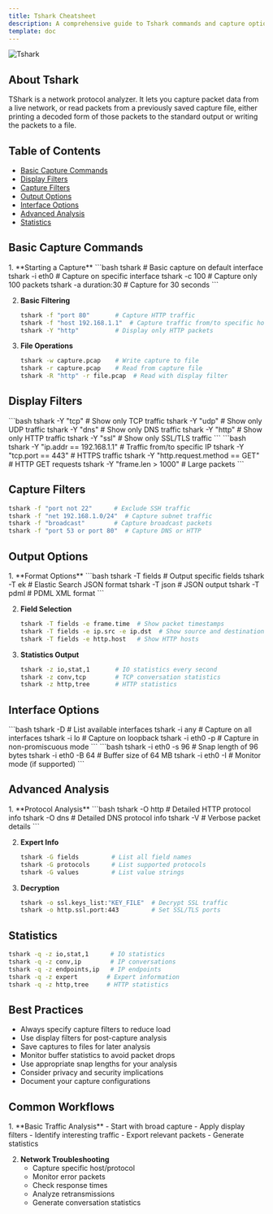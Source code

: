 ```yaml
---
title: Tshark Cheatsheet
description: A comprehensive guide to Tshark commands and capture options
template: doc
---
```



![Tshark](/src/content/docs/cheatsheets/imgs/tshark-cs.jpg)

## About Tshark

TShark is a network protocol analyzer. It lets you capture packet data from a live network, or read packets from a previously saved capture file, either printing a decoded form of those packets to the standard output or writing the packets to a file.

## Table of Contents

- [Basic Capture Commands](#basic-capture-commands)
- [Display Filters](#display-filters)
- [Capture Filters](#capture-filters)
- [Output Options](#output-options)
- [Interface Options](#interface-options)
- [Advanced Analysis](#advanced-analysis)
- [Statistics](#statistics)

## Basic Capture Commands

<Steps>
1. **Starting a Capture**
   ```bash
   tshark                     # Basic capture on default interface
   tshark -i eth0            # Capture on specific interface
   tshark -c 100             # Capture only 100 packets
   tshark -a duration:30     # Capture for 30 seconds
   ```

2. **Basic Filtering**
   ```bash
   tshark -f "port 80"       # Capture HTTP traffic
   tshark -f "host 192.168.1.1"  # Capture traffic from/to specific host
   tshark -Y "http"          # Display only HTTP packets
   ```

3. **File Operations**
   ```bash
   tshark -w capture.pcap    # Write capture to file
   tshark -r capture.pcap    # Read from capture file
   tshark -R "http" -r file.pcap  # Read with display filter
   ```
</Steps>

## Display Filters

<Tabs>
  <TabItem label="Protocol Filters">
    ```bash
    tshark -Y "tcp"          # Show only TCP traffic
    tshark -Y "udp"          # Show only UDP traffic
    tshark -Y "dns"          # Show only DNS traffic
    tshark -Y "http"         # Show only HTTP traffic
    tshark -Y "ssl"          # Show only SSL/TLS traffic
    ```
  </TabItem>

  <TabItem label="Advanced Filters">
    ```bash
    tshark -Y "ip.addr == 192.168.1.1"  # Traffic from/to specific IP
    tshark -Y "tcp.port == 443"         # HTTPS traffic
    tshark -Y "http.request.method == GET"  # HTTP GET requests
    tshark -Y "frame.len > 1000"        # Large packets
    ```
  </TabItem>
</Tabs>

## Capture Filters

```bash
tshark -f "port not 22"      # Exclude SSH traffic
tshark -f "net 192.168.1.0/24"  # Capture subnet traffic
tshark -f "broadcast"        # Capture broadcast packets
tshark -f "port 53 or port 80"  # Capture DNS or HTTP
```

## Output Options

<Steps>
1. **Format Options**
   ```bash
   tshark -T fields          # Output specific fields
   tshark -T ek              # Elastic Search JSON format
   tshark -T json            # JSON output
   tshark -T pdml            # PDML XML format
   ```

2. **Field Selection**
   ```bash
   tshark -T fields -e frame.time  # Show packet timestamps
   tshark -T fields -e ip.src -e ip.dst  # Show source and destination IPs
   tshark -T fields -e http.host   # Show HTTP hosts
   ```

3. **Statistics Output**
   ```bash
   tshark -z io,stat,1       # IO statistics every second
   tshark -z conv,tcp        # TCP conversation statistics
   tshark -z http,tree       # HTTP statistics
   ```
</Steps>

## Interface Options

<Tabs>
  <TabItem label="Interface Management">
    ```bash
    tshark -D                # List available interfaces
    tshark -i any            # Capture on all interfaces
    tshark -i lo             # Capture on loopback
    tshark -i eth0 -p        # Capture in non-promiscuous mode
    ```
  </TabItem>

  <TabItem label="Interface Settings">
    ```bash
    tshark -i eth0 -s 96     # Snap length of 96 bytes
    tshark -i eth0 -B 64     # Buffer size of 64 MB
    tshark -i eth0 -I        # Monitor mode (if supported)
    ```
  </TabItem>
</Tabs>

## Advanced Analysis

<Steps>
1. **Protocol Analysis**
   ```bash
   tshark -O http            # Detailed HTTP protocol info
   tshark -O dns            # Detailed DNS protocol info
   tshark -V                # Verbose packet details
   ```

2. **Expert Info**
   ```bash
   tshark -G fields         # List all field names
   tshark -G protocols      # List supported protocols
   tshark -G values         # List value strings
   ```

3. **Decryption**
   ```bash
   tshark -o ssl.keys_list:"KEY_FILE"  # Decrypt SSL traffic
   tshark -o http.ssl.port:443         # Set SSL/TLS ports
   ```
</Steps>

## Statistics

```bash
tshark -q -z io,stat,1      # IO statistics
tshark -q -z conv,ip        # IP conversations
tshark -q -z endpoints,ip   # IP endpoints
tshark -q -z expert        # Expert information
tshark -q -z http,tree     # HTTP statistics
```

## Best Practices

- Always specify capture filters to reduce load
- Use display filters for post-capture analysis
- Save captures to files for later analysis
- Monitor buffer statistics to avoid packet drops
- Use appropriate snap lengths for your analysis
- Consider privacy and security implications
- Document your capture configurations

## Common Workflows

<Steps>
1. **Basic Traffic Analysis**
   - Start with broad capture
   - Apply display filters
   - Identify interesting traffic
   - Export relevant packets
   - Generate statistics

2. **Network Troubleshooting**
   - Capture specific host/protocol
   - Monitor error packets
   - Check response times
   - Analyze retransmissions
   - Generate conversation statistics
</Steps>